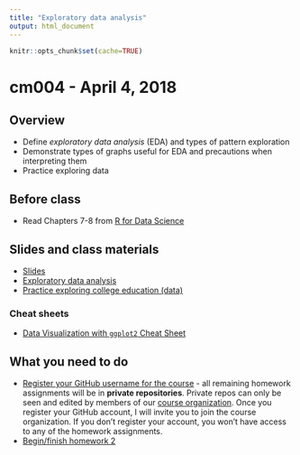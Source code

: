 ```yaml
---
title: "Exploratory data analysis"
output: html_document
---
```


```r
knitr::opts_chunk$set(cache=TRUE)
```

# cm004 - April 4, 2018

## Overview

* Define *exploratory data analysis* (EDA) and types of pattern exploration
* Demonstrate types of graphs useful for EDA and precautions when interpreting them
* Practice exploring data

## Before class

* Read Chapters 7-8 from [R for Data Science](http://r4ds.had.co.nz/)

## Slides and class materials

* [Slides](extras/cm004_slides.html)
* [Exploratory data analysis](eda_defined.html)
* [Practice exploring college education (data)](eda_college.html)

### Cheat sheets

* [Data Visualization with `ggplot2` Cheat Sheet](https://www.rstudio.com/wp-content/uploads/2015/12/ggplot2-cheatsheet-2.0.pdf)

## What you need to do

* [Register your GitHub username for the course](https://goo.gl/forms/AI8bJOZv0niNzhPA2) - all remaining homework assignments will be in **private repositories**. Private repos can only be seen and edited by members of our [course organization](https://github.com/uc-cfss). Once you register your GitHub account, I will invite you to join the course organization. If you don't register your account, you won't have access to any of the homework assignments.
* [Begin/finish homework 2](hw02-explore-data.html)
